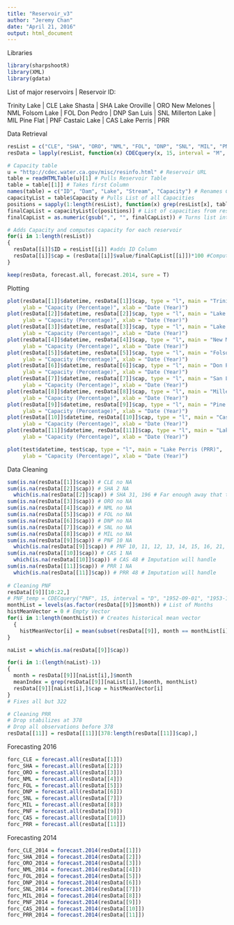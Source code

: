 ```yaml
---
title: "Reservoir_v3"
author: "Jeremy Chan"
date: "April 21, 2016"
output: html_document
---
```


Libraries
```r
library(sharpshootR)
library(XML)
library(gdata)
```

List of major reservoirs | Reservoir ID:

Trinity Lake | CLE
Lake Shasta | SHA
Lake Oroville | ORO
New Melones | NML
Folsom Lake | FOL
Don Pedro | DNP
San Luis | SNL
Millerton Lake | MIL
Pine Flat | PNF
Castaic Lake | CAS
Lake Perris | PRR

Data Retrieval
```r
resList = c("CLE", "SHA", "ORO", "NML", "FOL", "DNP", "SNL", "MIL", "PNF", "CAS", "PRR")
resData = lapply(resList, function(x) CDECquery(x, 15, interval = "M", "1900-01-01", Sys.Date()))

# Capacity table
u = "http://cdec.water.ca.gov/misc/resinfo.html" # Reservoir URL
table = readHTMLTable(u)[1] # Pulls Reservoir Table 
table = table[[1]] # Takes first Column
names(table) = c("ID", "Dam", "Lake", "Stream", "Capacity") # Renames Columns of Table
capacityList = table$Capacity # Pulls List of all Capacities
positions = sapply(1:length(resList), function(x) grep(resList[x], table$ID)) # Obtains positions of all reservoirs of interest
finalCapList = capacityList[c(positions)] # List of capacities from reservoirs of interest
finalCapList = as.numeric(gsub(",", "", finalCapList)) # Turns list into numerics

# Adds Capacity and computes capacity for each reservoir
for(i in 1:length(resList))
{
  resData[[i]]$ID = resList[[i]] #adds ID Column
  resData[[i]]$cap = (resData[[i]]$value/finalCapList[[i]])*100 #Computes capacity %
}

keep(resData, forecast.all, forecast.2014, sure = T)
```

Plotting
```r
plot(resData[[1]]$datetime, resData[[1]]$cap, type = "l", main = "Trinity Lake (CLE)", 
     ylab = "Capacity (Percentage)", xlab = "Date (Year)")
plot(resData[[2]]$datetime, resData[[2]]$cap, type = "l", main = "Lake Shasta (SHA)", 
     ylab = "Capacity (Percentage)", xlab = "Date (Year)")
plot(resData[[3]]$datetime, resData[[3]]$cap, type = "l", main = "Lake Oroville (ORO)", 
     ylab = "Capacity (Percentage)", xlab = "Date (Year)")
plot(resData[[4]]$datetime, resData[[4]]$cap, type = "l", main = "New Melones (NML)", 
     ylab = "Capacity (Percentage)", xlab = "Date (Year)")
plot(resData[[5]]$datetime, resData[[5]]$cap, type = "l", main = "Folsom Lake (FOL)", 
     ylab = "Capacity (Percentage)", xlab = "Date (Year)")
plot(resData[[6]]$datetime, resData[[6]]$cap, type = "l", main = "Don Pedro (DNP)", 
     ylab = "Capacity (Percentage)", xlab = "Date (Year)")
plot(resData[[7]]$datetime, resData[[7]]$cap, type = "l", main = "San Luis (SNL)", 
     ylab = "Capacity (Percentage)", xlab = "Date (Year)")
plot(resData[[8]]$datetime, resData[[8]]$cap, type = "l", main = "Millerton Lake (MIL)", 
     ylab = "Capacity (Percentage)", xlab = "Date (Year)")
plot(resData[[9]]$datetime, resData[[9]]$cap, type = "l", main = "Pine Flat (PNF)", 
     ylab = "Capacity (Percentage)", xlab = "Date (Year)") 
plot(resData[[10]]$datetime, resData[[10]]$cap, type = "l", main = "Castaic Lake (CAS)", 
     ylab = "Capacity (Percentage)", xlab = "Date (Year)")
plot(resData[[11]]$datetime, resData[[11]]$cap, type = "l", main = "Lake Perris (PRR)", 
     ylab = "Capacity (Percentage)", xlab = "Date (Year)")

plot(test$datetime, test$cap, type = "l", main = "Lake Perris (PRR)", 
     ylab = "Capacity (Percentage)", xlab = "Date (Year)")
```

Data Cleaning
```r
sum(is.na(resData[[1]]$cap)) # CLE no NA
sum(is.na(resData[[2]]$cap)) # SHA 2 NA
  which(is.na(resData[[2]]$cap)) # SHA 31, 196 # Far enough away that the imputation will handle
sum(is.na(resData[[3]]$cap)) # ORO no NA
sum(is.na(resData[[4]]$cap)) # NML no NA
sum(is.na(resData[[5]]$cap)) # FOL no NA
sum(is.na(resData[[6]]$cap)) # DNP no NA
sum(is.na(resData[[7]]$cap)) # SNL no NA
sum(is.na(resData[[8]]$cap)) # MIL no NA
sum(is.na(resData[[9]]$cap)) # PNF 10 NA
  which(is.na(resData[[9]]$cap)) # PNF 10, 11, 12, 13, 14, 15, 16, 21, 22, 322
sum(is.na(resData[[10]]$cap)) # CAS 1 NA
  which(is.na(resData[[10]]$cap)) # CAS 48 # Imputation will handle
sum(is.na(resData[[11]]$cap)) # PRR 1 NA
  which(is.na(resData[[11]]$cap)) # PRR 48 # Imputation will handle
  
# Cleaning PNF
resData[[9]][10:22,]
# PNF_temp = CDECquery("PNF", 15, interval = "D", "1952-09-01", "1953-10-01") # no daily data, use hist average for that month
monthList = levels(as.factor(resData[[9]]$month)) # List of Months
histMeanVector = 0 # Empty Vector
for(i in 1:length(monthList)) # Creates historical mean vector
  {
    histMeanVector[i] = mean(subset(resData[[9]], month == monthList[i])$cap, na.rm = TRUE)
}

naList = which(is.na(resData[[9]]$cap))

for(i in 1:(length(naList)-1))
{
  month = resData[[9]][naList[i],]$month
  meanIndex = grep(resData[[9]][naList[i],]$month, monthList)
  resData[[9]][naList[i],]$cap = histMeanVector[i]
}
# Fixes all but 322

# Cleaning PRR
# Drop stabilizes at 378
# Drop all observations before 378
resData[[11]] = resData[[11]][378:length(resData[[11]]$cap),]

```

Forecasting 2016
```r
forc_CLE = forecast.all(resData[[1]])
forc_SHA = forecast.all(resData[[2]])
forc_ORO = forecast.all(resData[[3]])
forc_NML = forecast.all(resData[[4]])
forc_FOL = forecast.all(resData[[5]])
forc_DNP = forecast.all(resData[[6]])
forc_SNL = forecast.all(resData[[7]])
forc_MIL = forecast.all(resData[[8]])
forc_PNF = forecast.all(resData[[9]])
forc_CAS = forecast.all(resData[[10]])
forc_PRR = forecast.all(resData[[11]])
```

Forecasting 2014
```r
forc_CLE_2014 = forecast.2014(resData[[1]])
forc_SHA_2014 = forecast.2014(resData[[2]])
forc_ORO_2014 = forecast.2014(resData[[3]])
forc_NML_2014 = forecast.2014(resData[[4]])
forc_FOL_2014 = forecast.2014(resData[[5]])
forc_DNP_2014 = forecast.2014(resData[[6]])
forc_SNL_2014 = forecast.2014(resData[[7]])
forc_MIL_2014 = forecast.2014(resData[[8]])
forc_PNF_2014 = forecast.2014(resData[[9]])
forc_CAS_2014 = forecast.2014(resData[[10]])
forc_PRR_2014 = forecast.2014(resData[[11]])
```
